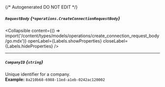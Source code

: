 {/* Autogenerated DO NOT EDIT  */}

##### `RequestBody` *{`*operations.CreateConnectionRequestBody`}*

<Collapsible content={() => import('/content/types/models/operations/create_connection_request_body/go.mdx')} openLabel={Labels.showProperties} closeLabel={Labels.hideProperties} />


---
##### `CompanyID` *{`string`}*
Unique identifier for a company.
<br/>
**Example:** `8a210b68-6988-11ed-a1eb-0242ac120002`


